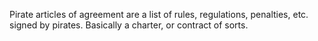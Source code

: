 
Pirate articles of agreement are a list of rules, regulations, penalties, etc. signed by pirates. Basically a charter, or contract of sorts.
{{stub}}